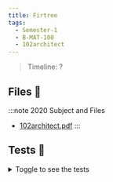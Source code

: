 ```yaml
---
title: Firtree
tags:
  - Semester-1
  - B-MAT-100
  - 102architect
---
```

> Timeline: ?


## Files 📂

:::note 2020 Subject and Files
- [102architect.pdf](https://github.com/Studio-17/Epitech-Subjects/raw/main/Semester-1/B-MAT-100/102architect/102architect.pdf)
:::

## Tests 🤖
<details>
  <summary>Toggle to see the tests</summary>
  <div>
Yo
  </div>
</details>

